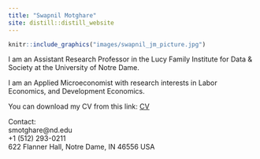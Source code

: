 ```yaml
---
title: "Swapnil Motghare"
site: distill::distill_website
---
```


<!-- Global site tag (gtag.js) - Google Analytics -->
<script async src="https://www.googletagmanager.com/gtag/js?id=G-PK15X6LH4Z"></script>
<script>
  window.dataLayer = window.dataLayer || [];
  function gtag(){dataLayer.push(arguments);}
  gtag('js', new Date());

  gtag('config', 'G-PK15X6LH4Z');
</script>

::: {.floatting}

```r
knitr::include_graphics("images/swapnil_jm_picture.jpg")
```


I am an Assistant Research Professor in the Lucy Family Institute for Data & Society at the University of Notre Dame.

I am an Applied Microeconomist with research interests in Labor Economics, and Development Economics.

You can download my CV from this link: [CV](files/CV.pdf)

Contact:\
smotghare@nd.edu\
+1 (512) 293-0211\
622 Flanner Hall, Notre Dame, IN 46556 USA 
:::